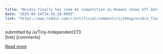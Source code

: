 ```yaml
---
title: "Nvidia finally has some AI competition as Huawei shows off data center supercomputer that is better \"on all metrics\""
date: "2025-04-14T14:36:28.000Z"
link: "https://www.reddit.com/r/artificial/comments/1jz0ewg/nvidia_finally_has_some_ai_competition_as_huawei/"
---
```


submitted by    /u/Tiny-Independent273  
 [link]   [comments]

[Read more](https://www.reddit.com/r/artificial/comments/1jz0ewg/nvidia_finally_has_some_ai_competition_as_huawei/)
